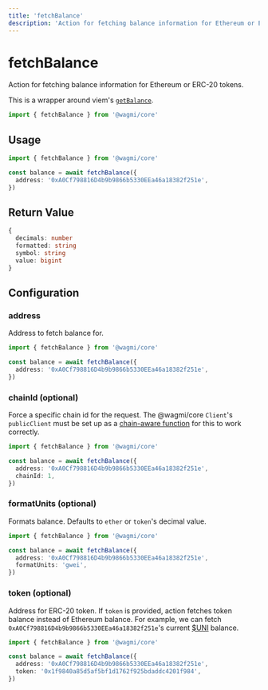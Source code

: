 ```yaml
---
title: 'fetchBalance'
description: 'Action for fetching balance information for Ethereum or ERC-20 tokens.'
---
```


# fetchBalance

Action for fetching balance information for Ethereum or ERC-20 tokens.

This is a wrapper around viem's [`getBalance`](https://viem.sh/docs/actions/public/getBalance.html).

```ts
import { fetchBalance } from '@wagmi/core'
```

## Usage

```ts
import { fetchBalance } from '@wagmi/core'

const balance = await fetchBalance({
  address: '0xA0Cf798816D4b9b9866b5330EEa46a18382f251e',
})
```

## Return Value

```ts
{
  decimals: number
  formatted: string
  symbol: string
  value: bigint
}
```

## Configuration

### address

Address to fetch balance for.

```ts {5}
import { fetchBalance } from '@wagmi/core'

const balance = await fetchBalance({
  address: '0xA0Cf798816D4b9b9866b5330EEa46a18382f251e',
})
```

### chainId (optional)

Force a specific chain id for the request. The @wagmi/core `Client`'s `publicClient` must be set up as a [chain-aware function](/core/client#publicclient-optional) for this to work correctly.

```ts {5}
import { fetchBalance } from '@wagmi/core'

const balance = await fetchBalance({
  address: '0xA0Cf798816D4b9b9866b5330EEa46a18382f251e',
  chainId: 1,
})
```

### formatUnits (optional)

Formats balance. Defaults to `ether` or `token`'s decimal value.

```ts {5}
import { fetchBalance } from '@wagmi/core'

const balance = await fetchBalance({
  address: '0xA0Cf798816D4b9b9866b5330EEa46a18382f251e',
  formatUnits: 'gwei',
})
```

### token (optional)

Address for ERC-20 token. If `token` is provided, action fetches token balance instead of Ethereum balance. For example, we can fetch `0xA0Cf798816D4b9b9866b5330EEa46a18382f251e`'s current [$UNI](https://etherscan.io/address/0x1f9840a85d5af5bf1d1762f925bdaddc4201f984) balance.

```ts {5}
import { fetchBalance } from '@wagmi/core'

const balance = await fetchBalance({
  address: '0xA0Cf798816D4b9b9866b5330EEa46a18382f251e',
  token: '0x1f9840a85d5af5bf1d1762f925bdaddc4201f984',
})
```
